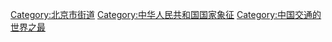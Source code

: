 {{Catmore|长安街}}

[[Category:北京市街道|Category:北京市街道]]
[[Category:中华人民共和国国家象征|Category:中华人民共和国国家象征]]
[[Category:中国交通的世界之最|Category:中国交通的世界之最]]